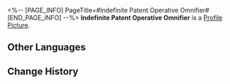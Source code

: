 <%-- [PAGE_INFO]
PageTitle=#Indefinite Patent Operative Omnifier#
[END_PAGE_INFO] --%>
{{Item Infobox
|id          = 140468
|image       = Item Indefinite Patent Operative Omnifier.png
|type        = Mission Item
|invCategory = Missions
|rarity      = 3
|effect      = 
|description = This item is used to defend the legal rights of the great inventor Emmr... Ahem, well, to defend the legal rights of all creators in the cosmos.
}}
'''Indefinite Patent Operative Omnifier''' is a [[Profile Picture]].

==Other Languages==
{{Other Languages
|en   = Indefinite Patent Operative Omnifier
|zhs  = 长效专利捍卫一纸通
|zht  = 長效專利捍衛一紙通
|ja   = 長期特許防衛カード
|ko   = 장기 특허 보호서
|es   = Protección Indefinida de Patentes Íntegras
|fr   = Brevet de protection à long terme
|ru   = Подтверждение охраны патента
|th   = ใบคุ้มครองสิทธิบัตรระยะยาว
|vi   = Giấy Bảo Vệ Bằng Sáng Chế Dài Hạn
|de   = Langzeit-Schutzpatent
|id   = Kertas Pelindung Paten Jangka Panjang
|pt   = Omnificador Operativo de Patente Indefinida
}}

==Change History==
{{Change History|2.0}}